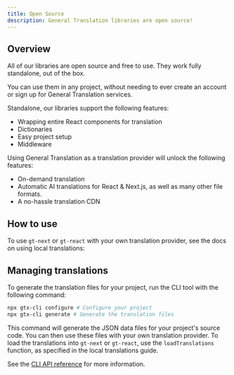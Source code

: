 ```yaml
---
title: Open Source
description: General Translation libraries are open source!
---
```



## Overview

All of our libraries are open source and free to use. They work fully standalone, out of the box.

You can use them in any project, without needing to ever create an account or sign up for General Translation services.

Standalone, our libraries support the following features:

- Wrapping entire React components for translation
- Dictionaries
- Easy project setup
- Middleware

Using General Translation as a translation provider will unlock the following features:

- On-demand translation
- Automatic AI translations for React & Next.js, as well as many other file formats.
- A no-hassle translation CDN

## How to use

To use `gt-next` or `gt-react` with your own translation provider, see the docs on using local translations:

<Cards>
  <Card
    title="Next.js"
    href="/docs/next/guides/local-tx"
  />
  <Card
    title="React"
    href="/docs/react/guides/local-tx"
  />
</Cards>

## Managing translations

To generate the translation files for your project, run the CLI tool with the following command:

```bash
npx gtx-cli configure # Configure your project
npx gtx-cli generate # Generate the translation files
```

This command will generate the JSON data files for your project's source code. 
You can then use these files with your own translation provider.
To load the translations into `gt-next` or `gt-react`, use the `loadTranslations` function, as specified in
the local translations guide.

See the [CLI API reference](/docs/cli/generate) for more information.
